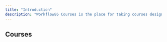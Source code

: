 ```yaml
---
title: "Introduction"
description: "Workflow86 Courses is the place for taking courses designed to further develop your skills in using the Workflow86 platform. These tutorials extend beyond the getting started in 10 mins guide and explore features and functionality in greater depth, as well as pushing the boundaries of the workflows you are building in terms of their complexity and use cases."
---
```


## Courses

<CardGroup cols={2}>
  <Card
    title="Workflow User"
    icon="user"
    icontype="duotone"
    href="/courses/user-course"
  ></Card>
  <Card
    title="Workflow Apprentice Builder"
    icon="hand"
    icontype="duotone"
    href="/courses/apprentice-builder.mdx"
  ></Card>
  <Card
    title="Workflow Expert Builder"
    icon="screwdriver-wrench"
    icontype="duotone"
    href=""
  ></Card>
  <Card
    title="Workflow Master Builder"
    icon="atom-simple"
    icontype="duotone"
    href=""
  ></Card>
</CardGroup>
